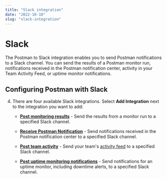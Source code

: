 ```yaml
---
title: "Slack integration"
date: "2022-10-10"
slug: "slack-integration"
---
```



# Slack

The Postman to Slack integration enables you to send Postman notifications to a Slack channel. You can send the results of a Postman monitor run, notifications received in the Postman notification center, activity in your Team Activity Feed, or uptime monitor notifications.

## Configuring Postman with Slack

<SearchIntegration integration="Slack" />

4. There are four available Slack integrations. Select **Add Integration** next to the integration you want to add:

    * **[Post monitoring results](#send-your-monitor-run-results-to-slack)** - Send the results from a monitor run to a specified Slack channel.

    * **[Receive Postman Notification](#receive-postman-notifications-in-slack)** - Send notifications received in the Postman notification center to a specified Slack channel.

    * **[Post team activity](#add-an-activity-feed-to-slack)** - Send your team's [activity feed](/docs/collaborating-in-postman/using-workspaces/changelog-and-restoring-collections/#accessing-the-activity-feed-from-postman) to a specified Slack channel.

    * **[Post uptime monitoring notifications](#send-uptime-monitor-notifications-to-slack)** - Send notifications for an uptime monitor, including downtime alerts, to a specified Slack channel.

